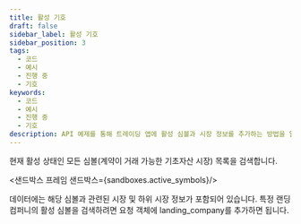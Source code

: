 ```yaml
---
title: 활성 기호
draft: false
sidebar_label: 활성 기호
sidebar_position: 3
tags:
  - 코드
  - 예시
  - 진행 중
  - 기호
keywords:
  - 코드
  - 예시
  - 진행 중
  - 기호
description: API 예제를 통해 트레이딩 앱에 활성 심볼과 시장 정보를 추가하는 방법을 알아보세요.
---
```



현재 활성 상태인 모든 심볼(계약이 거래 가능한 기초자산 시장) 목록을 검색합니다.

<샌드박스 프레임 샌드박스={sandboxes.active_symbols}/>

데이터에는 해당 심볼과 관련된 시장 및 하위 시장 정보가 포함되어 있습니다. 특정 랜딩 컴퍼니의 활성 심볼을 검색하려면 요청 객체에 landing_company를 추가하면 됩니다.
